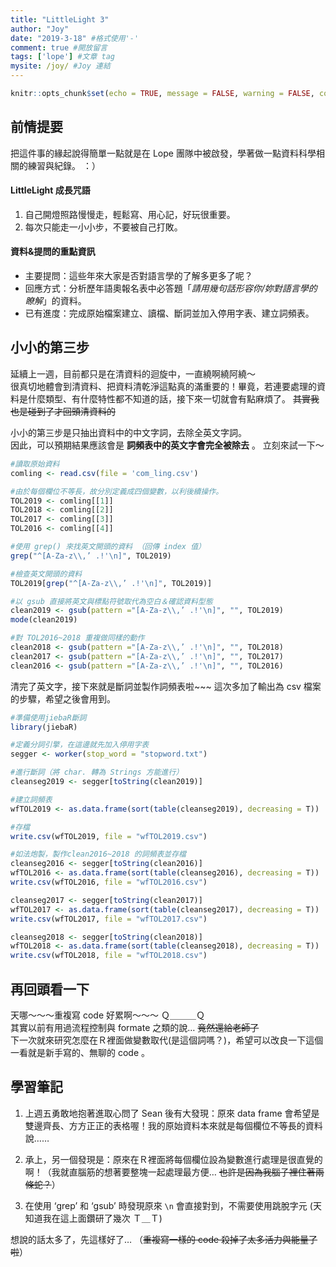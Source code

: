 ```yaml
---
title: "LittleLight 3"
author: "Joy"
date: "2019-3-18" #格式使用'-'
comment: true #開放留言
tags: ['lope'] #文章 tag
mysite: /joy/ #Joy 連結
---
```


```r
knitr::opts_chunk$set(echo = TRUE, message = FALSE, warning = FALSE, comment = "#>")
```

## 前情提要
把這件事的緣起說得簡單一點就是在 Lope 團隊中被啟發，學著做一點資料科學相關的練習與紀錄。 ：）  

#### LittleLight 成長咒語  
1. 自己開燈照路慢慢走，輕鬆寫、用心記，好玩很重要。  
2. 每次只能走一小小步，不要被自己打敗。

#### 資料&提問的重點資訊
- 主要提問：這些年來大家是否對語言學的了解多更多了呢？  
- 回應方式：分析歷年語奧報名表中必答題「_請用幾句話形容你/妳對語言學的瞭解_」的資料。  
- 已有進度：完成原始檔案建立、讀檔、斷詞並加入停用字表、建立詞頻表。    

## 小小的第三步
延續上一週，目前都只是在清資料的迴旋中，一直繞啊繞阿繞～  
很真切地體會到清資料、把資料清乾淨這點真的滿重要的！畢竟，若連要處理的資料是什麼類型、有什麼特性都不知道的話，接下來一切就會有點麻煩了。 ~~其實我也是碰到了才回頭清資料的~~   

小小的第三步是只抽出資料中的中文字詞，去除全英文字詞。  
因此，可以預期結果應該會是 **詞頻表中的英文字會完全被除去** 。  立刻來試一下～  


```r
#讀取原始資料
comling <- read.csv(file = 'com_ling.csv')

#由於每個欄位不等長，故分別定義成四個變數，以利後續操作。
TOL2019 <- comling[[1]]
TOL2018 <- comling[[2]]
TOL2017 <- comling[[3]]
TOL2016 <- comling[[4]]

#使用 grep() 來找英文開頭的資料 （回傳 index 值）
grep("^[A-Za-z\\,’ .!'\n]", TOL2019)

#檢查英文開頭的資料
TOL2019[grep("^[A-Za-z\\,’ .!'\n]", TOL2019)]

#以 gsub 直接將英文與標點符號取代為空白＆確認資料型態
clean2019 <- gsub(pattern ="[A-Za-z\\,’ .!'\n]", "", TOL2019)
mode(clean2019)

#對 TOL2016~2018 重複做同樣的動作
clean2018 <- gsub(pattern ="[A-Za-z\\,’ .!'\n]", "", TOL2018)
clean2017 <- gsub(pattern ="[A-Za-z\\,’ .!'\n]", "", TOL2017)
clean2016 <- gsub(pattern ="[A-Za-z\\,’ .!'\n]", "", TOL2016)

```
  
  
清完了英文字，接下來就是斷詞並製作詞頻表啦~~~ 這次多加了輸出為 csv 檔案的步驟，希望之後會用到。  


```r
#準備使用jiebaR斷詞
library(jiebaR)

#定義分詞引擎，在這邊就先加入停用字表
segger <- worker(stop_word = "stopword.txt")

#進行斷詞（將 char. 轉為 Strings 方能進行）
cleanseg2019 <- segger[toString(clean2019)]

#建立詞頻表
wfTOL2019 <- as.data.frame(sort(table(cleanseg2019), decreasing = T))

#存檔
write.csv(wfTOL2019, file = "wfTOL2019.csv")

#如法炮製，製作clean2016~2018 的詞頻表並存檔
cleanseg2016 <- segger[toString(clean2016)]
wfTOL2016 <- as.data.frame(sort(table(cleanseg2016), decreasing = T))
write.csv(wfTOL2016, file = "wfTOL2016.csv")

cleanseg2017 <- segger[toString(clean2017)]
wfTOL2017 <- as.data.frame(sort(table(cleanseg2017), decreasing = T))
write.csv(wfTOL2017, file = "wfTOL2017.csv")

cleanseg2018 <- segger[toString(clean2018)]
wfTOL2018 <- as.data.frame(sort(table(cleanseg2018), decreasing = T))
write.csv(wfTOL2018, file = "wfTOL2018.csv")

```

## 再回頭看一下
天哪～～～重複寫 code 好累啊～～～  Ｑ＿＿＿Ｑ  
其實以前有用過流程控制與 formate 之類的說... ~~竟然還給老師了~~  
下一次就來研究怎麼在Ｒ裡面做變數取代(是這個詞嗎？)，希望可以改良一下這個一看就是新手寫的、無聊的 code 。    

## 學習筆記
1. 上週五勇敢地抱著進取心問了 Sean 後有大發現：原來 data frame 會希望是雙邊齊長、方方正正的表格喔！我的原始資料本來就是每個欄位不等長的資料說......  

2. 承上，另一個發現是：原來在Ｒ裡面將每個欄位設為變數進行處理是很直覺的啊！（我就直腦筋的想著要整塊一起處理最方便... ~~也許是因為我腦子裡住著兩條蛇？~~）  

3. 在使用 'grep' 和 'gsub' 時發現原來 `\n` 會直接對到，不需要使用跳脫字元 (天知道我在這上面鑽研了幾次 Ｔ＿Ｔ)  



  
想說的話太多了，先這樣好了... （~~重複寫一樣的 code 殺掉了太多活力與能量了啦~~）


 
